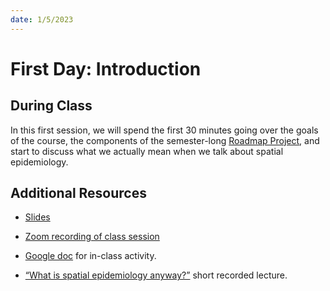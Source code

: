```yaml
---
date: 1/5/2023
---
```


# First Day: Introduction

## During Class

In this first session, we will spend the first 30 minutes going over the goals of the course, the components of the semester-long [Roadmap Project](roadmap-project/index.qmd), and start to discuss what we actually mean when we talk about spatial epidemiology. 

## Additional Resources

- [Slides](slides/session_1_what_is_spatial_epidemiology.qmd)

- [Zoom recording of class session](https://umich.zoom.us/rec/share/rMqI_Z9y232CAT-cTGYbwdjvkYoHJ1OXJWn1c-f6QXE-fXYhMThz9ngE0o5gr7c-.8Sif3gyUEfeHw4K4)

- [Google doc](https://docs.google.com/document/d/1X3EmUPFAsaaq0_DMhFrV0FDKM-RxKQjks8pMEZ0tpu4/edit?usp=sharing) for in-class activity.

- ["What is spatial epidemiology anyway?"](https://www.dropbox.com/s/lgbnz6je52swrns/EPID592_1-01_Welcome-what%20is%20spatial%20epidemiology%20anyway_COURSERA.mp4?dl=0) short recorded lecture.
